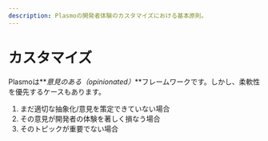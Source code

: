 ```yaml
---
description: Plasmoの開発者体験のカスタマイズにおける基本原則。
---
```


# カスタマイズ

Plasmoは**_意見のある（opinionated）_**フレームワークです。しかし、柔軟性を優先するケースもあります。

1. まだ適切な抽象化/意見を策定できていない場合
2. その意見が開発者の体験を著しく損なう場合
3. そのトピックが重要でない場合


